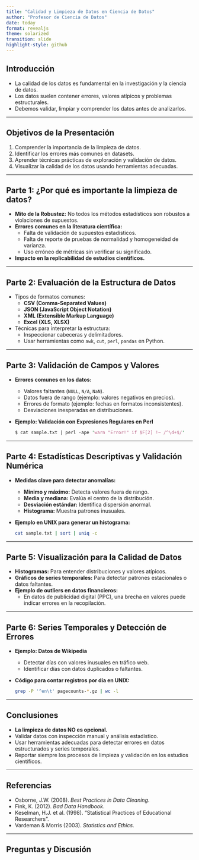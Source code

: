 ```yaml
---
title: "Calidad y Limpieza de Datos en Ciencia de Datos"
author: "Profesor de Ciencia de Datos"
date: today
format: revealjs
theme: solarized
transition: slide
highlight-style: github
---
```


## Introducción

- La calidad de los datos es fundamental en la investigación y la ciencia de datos.
- Los datos suelen contener errores, valores atípicos y problemas estructurales.
- Debemos validar, limpiar y comprender los datos antes de analizarlos.

---

## Objetivos de la Presentación

1. Comprender la importancia de la limpieza de datos.
2. Identificar los errores más comunes en datasets.
3. Aprender técnicas prácticas de exploración y validación de datos.
4. Visualizar la calidad de los datos usando herramientas adecuadas.

---

## **Parte 1: ¿Por qué es importante la limpieza de datos?** 

- **Mito de la Robustez:** No todos los métodos estadísticos son robustos a violaciones de supuestos.
- **Errores comunes en la literatura científica:**  
  - Falta de validación de supuestos estadísticos.
  - Falta de reporte de pruebas de normalidad y homogeneidad de varianza.
  - Uso erróneo de métricas sin verificar su significado.
- **Impacto en la replicabilidad de estudios científicos.**

---

## **Parte 2: Evaluación de la Estructura de Datos**

- Tipos de formatos comunes:
  - **CSV (Comma-Separated Values)**
  - **JSON (JavaScript Object Notation)**
  - **XML (Extensible Markup Language)**
  - **Excel (XLS, XLSX)**
- Técnicas para interpretar la estructura:
  - Inspeccionar cabeceras y delimitadores.
  - Usar herramientas como `awk`, `cut`, `perl`, `pandas` en Python.

---

## **Parte 3: Validación de Campos y Valores**

- **Errores comunes en los datos:**
  - Valores faltantes (`NULL`, `N/A`, `NaN`).
  - Datos fuera de rango (ejemplo: valores negativos en precios).
  - Errores de formato (ejemplo: fechas en formatos inconsistentes).
  - Desviaciones inesperadas en distribuciones.

- **Ejemplo: Validación con Expresiones Regulares en Perl**
  ```perl
  $ cat sample.txt | perl -ape 'warn "Error!" if $F[2] !~ /^\d+$/'
  ```

---

## **Parte 4: Estadísticas Descriptivas y Validación Numérica**

- **Medidas clave para detectar anomalías:**
  - **Mínimo y máximo:** Detecta valores fuera de rango.
  - **Media y mediana:** Evalúa el centro de la distribución.
  - **Desviación estándar:** Identifica dispersión anormal.
  - **Histograma:** Muestra patrones inusuales.

- **Ejemplo en UNIX para generar un histograma:**
  ```bash
  cat sample.txt | sort | uniq -c
  ```

---

## **Parte 5: Visualización para la Calidad de Datos**

- **Histogramas:** Para entender distribuciones y valores atípicos.
- **Gráficos de series temporales:** Para detectar patrones estacionales o datos faltantes.
- **Ejemplo de outliers en datos financieros:**  
  - En datos de publicidad digital (PPC), una brecha en valores puede indicar errores en la recopilación.

---

## **Parte 6: Series Temporales y Detección de Errores**

- **Ejemplo: Datos de Wikipedia**
  - Detectar días con valores inusuales en tráfico web.
  - Identificar días con datos duplicados o faltantes.

- **Código para contar registros por día en UNIX:**
  ```bash
  grep -P '^en\t' pagecounts-*.gz | wc -l
  ```

---

## **Conclusiones**

- **La limpieza de datos NO es opcional.**
- Validar datos con inspección manual y análisis estadístico.
- Usar herramientas adecuadas para detectar errores en datos estructurados y series temporales.
- Reportar siempre los procesos de limpieza y validación en los estudios científicos.

---

## **Referencias**

- Osborne, J.W. (2008). *Best Practices in Data Cleaning*.
- Fink, K. (2012). *Bad Data Handbook*.
- Keselman, H.J. et al. (1998). "Statistical Practices of Educational Researchers".
- Vardeman & Morris (2003). *Statistics and Ethics*.

---

## **Preguntas y Discusión**
